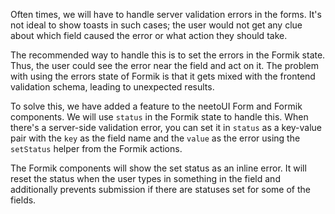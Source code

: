 Often times, we will have to handle server validation errors in the forms.
It's not ideal to show toasts in such cases; the user would not get any clue about which
field caused the error or what action they should take.

The recommended way to handle this is to set the errors in the Formik state.
Thus, the user could see the error near the field and act on it. The problem with using the errors
state of Formik is that it gets mixed with the frontend validation schema, leading to unexpected
results.

To solve this, we have added a feature to the neetoUI Form and Formik components. We will use `status`
in the Formik state to handle this. When there's a server-side validation error, you can set it in `status` as
a key-value pair with the `key` as the field name and the `value` as the error using the `setStatus`
helper from the Formik actions.

The Formik components will show the set status as an inline error. It will reset the status when the user
types in something in the field and additionally prevents submission if there are statuses set for some of the fields.
